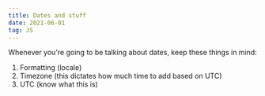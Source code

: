 ```yaml
---
title: Dates and stuff
date: 2021-06-01
tag: JS
---
```



Whenever you're going to be talking about dates, keep these things in mind:

1. Formatting (locale)
2. Timezone (this dictates how much time to add based on UTC)
3. UTC (know what this is)


